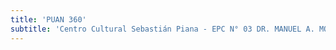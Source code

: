 ```yaml
---
title: 'PUAN 360'
subtitle: 'Centro Cultural Sebastián Piana - EPC N° 03 DR. MANUEL A. MONTES DE OCA'
---
```


#
